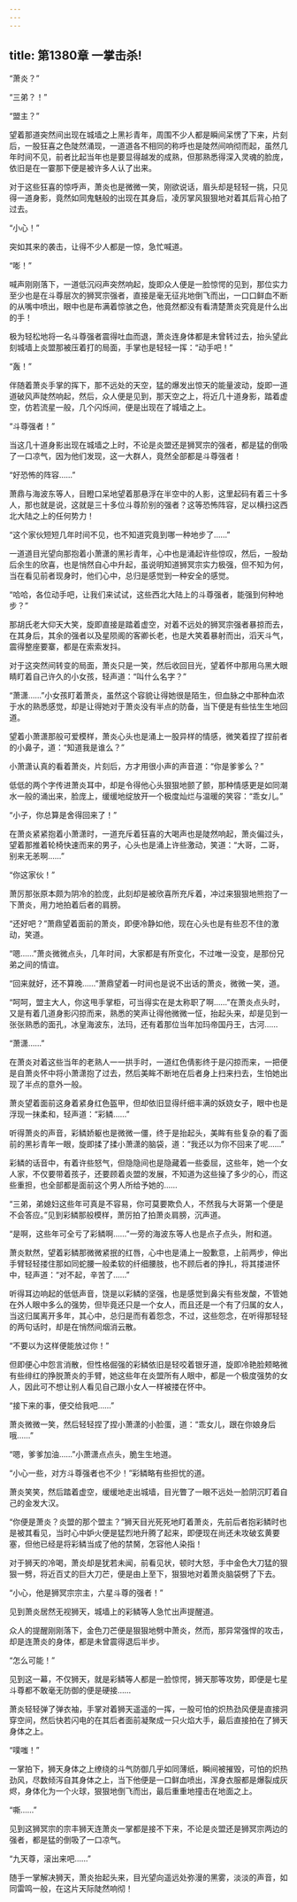 ```yaml
---
---
---
```

title: 第1380章 一掌击杀!
---



“萧炎？”

“三弟？！”

“盟主？”

望着那道突然间出现在城墙之上黑衫青年，周围不少人都是瞬间呆愣了下来，片刻后，一股狂喜之色陡然涌现，一道道各不相同的称呼也是陡然间响彻而起，虽然几年时间不见，前者比起当年也是要显得越发的成熟，但那熟悉得深入灵魂的脸庞，依旧是在一霎那下便是被许多人认了出来。

对于这些狂喜的惊呼声，萧炎也是微微一笑，刚欲说话，眉头却是轻轻一挑，只见得一道身影，竟然如同鬼魅般的出现在其身后，凌厉掌风狠狠地对着其后背心拍了过去。

“小心！”

突如其来的袭击，让得不少人都是一惊，急忙喊道。

“嘭！”

喊声刚刚落下，一道低沉闷声突然响起，旋即众人便是一脸惊愕的见到，那位实力至少也是在斗尊层次的狮冥宗强者，直接是毫无征兆地倒飞而出，一口口鲜血不断的从嘴中喷出，眼中也是布满着惊骇之色，他竟然都没有看清楚萧炎究竟是什么出的手！

极为轻松地将一名斗尊强者震得吐血而退，萧炎连身体都是未曾转过去，抬头望此刻城墙上炎盟那被压着打的局面，手掌也是轻轻一挥：“动手吧！”

“轰！”

伴随着萧炎手掌的挥下，那不远处的天空，猛的爆发出惊天的能量波动，旋即一道道破风声陡然响起，然后，众人便是见到，那天空之上，将近几十道身影，踏着虚空，仿若流星一般，几个闪烁间，便是出现在了城墙之上。

“斗尊强者！”

当这几十道身影出现在城墙之上时，不论是炎盟还是狮冥宗的强者，都是猛的倒吸了一口凉气，因为他们发现，这一大群人，竟然全部都是斗尊强者！

“好恐怖的阵容……”

萧鼎与海波东等人，目瞪口呆地望着那悬浮在半空中的人影，这里起码有着三十多人，那也就是说，这就是三十多位斗尊阶别的强者？这等恐怖阵容，足以横扫这西北大陆之上的任何势力！

“这个家伙短短几年时间不见，也不知道究竟到哪一种地步了……”

一道道目光望向那抱着小萧潇的黑衫青年，心中也是涌起许些惊叹，然后，一股劫后余生的欣喜，也是悄然自心中升起，虽说明知道狮冥宗实力极强，但不知为何，当在看见前者现身时，他们心中，总归是感觉到一种安全的感觉。

“哈哈，各位动手吧，让我们来试试，这些西北大陆上的斗尊强者，能强到何种地步？”

那胡氏老大仰天大笑，旋即直接是踏着虚空，对着不远处的狮冥宗强者暴掠而去，在其身后，其余的强者以及星陨阁的客卿长老，也是大笑着暴射而出，滔天斗气，震得整座要寨，都是在索索发抖。

对于这突然间转变的局面，萧炎只是一笑，然后收回目光，望着怀中那用乌黑大眼睛盯着自己许久的小女孩，轻声道：“叫什么名字？”

“萧潇……”小女孩盯着萧炎，虽然这个容貌让得她很是陌生，但血脉之中那种血浓于水的熟悉感觉，却是让得她对于萧炎没有半点的防备，当下便是有些怯生生地回道。

望着小萧潇那般可爱模样，萧炎心头也是涌上一股异样的情感，微笑着捏了捏前者的小鼻子，道：“知道我是谁么？”

小萧潇认真的看着萧炎，片刻后，方才用很小声的声音道：“你是爹爹么？”

低低的两个字传进萧炎耳中，却是令得他心头狠狠地颤了颤，那种情感更是如同潮水一般的涌出来，脸庞上，缓缓地绽放开一个极度灿烂与温暖的笑容：“乖女儿。”

“小子，你总算是舍得回来了！”

在萧炎紧紧抱着小萧潇时，一道充斥着狂喜的大喝声也是陡然响起，萧炎偏过头，望着那推着轮椅快速而来的男子，心头也是涌上许些激动，笑道：“大哥，二哥，别来无恙啊……”

“你这家伙！”

萧厉那张原本颇为阴冷的脸庞，此刻却是被欣喜所充斥着，冲过来狠狠地熊抱了一下萧炎，用力地拍着后者的肩膀。

“还好吧？”萧鼎望着面前的萧炎，即便冷静如他，现在心头也是有些忍不住的激动，笑道。

“嗯……”萧炎微微点头，几年时间，大家都是有所变化，不过唯一没变，是那份兄弟之间的情谊。

“回来就好，还不算晚……”萧鼎望着一时间也是说不出话的萧炎，微微一笑，道。

“呵呵，盟主大人，你这甩手掌柜，可当得实在是太称职了啊……”在萧炎点头时，又是有着几道身影闪掠而来，熟悉的笑声让得他微微一怔，抬起头来，却是见到一张张熟悉的面孔，冰皇海波东，法玛，还有着那位当年加玛帝国丹王，古河……

“萧潇……”

在萧炎对着这些当年的老熟人一一拱手时，一道红色倩影终于是闪掠而来，一把便是自萧炎怀中将小萧潇抱了过去，然后美眸不断地在后者身上扫来扫去，生怕她出现了半点的意外一般。

萧炎望着面前这身着紧身红色盔甲，但却依旧显得纤细丰满的妖娆女子，眼中也是浮现一抹柔和，轻声道：“彩鳞……”

听得萧炎的声音，彩鳞娇躯也是微微一僵，终于是抬起头，美眸有些复杂的看了面前的黑衫青年一眼，旋即揉了揉小萧潇的脑袋，道：“我还以为你不回来了呢……”

彩鳞的话音中，有着许些怒气，但隐隐间也是隐藏着一些委屈，这些年，她一个女人家，不仅要带着孩子，还要顾着炎盟的发展，不知道为这些操了多少的心，而这些重担，也全部都是面前这个男人所给予她的……

“三弟，弟媳妇这些年可真是不容易，你可莫要欺负人，不然我与大哥第一个便是不会答应。”见到彩鳞那般模样，萧厉拍了拍萧炎肩膀，沉声道。

“是啊，这些年可全亏了彩鳞啊……”一旁的海波东等人也是点子点头，附和道。

萧炎默然，望着彩鳞那微微紧抿的红唇，心中也是涌上一股歉意，上前两步，伸出手臂轻轻搂住那如同蛇腰一般柔软的纤细腰肢，也不顾后者的挣扎，将其搂进怀中，轻声道：“对不起，辛苦了……”

听得耳边响起的低低声音，饶是以彩鳞的坚强，也是感觉到鼻尖有些发酸，不管她在外人眼中多么的强势，但毕竟还只是一个女人，而且还是一个有了归属的女人，当这归属离开多年，其心中，总归是而有着怨念，不过，这些怨念，在听得那轻轻的两句话时，却是在悄然间烟消云散。

“不要以为这样便能放过你！”

但即便心中怨言消散，但性格倔强的彩鳞依旧是轻咬着银牙道，旋即冷艳脸颊略微有些绯红的挣脱萧炎的手臂，她这些年在炎盟所有人眼中，都是一个极度强势的女人，因此可不想让别人看见自己跟小女人一样被搂在怀中。

“接下来的事，便交给我吧……”

萧炎微微一笑，然后轻轻捏了捏小萧潇的小脸蛋，道：“乖女儿，跟在你娘身后哦……”

“嗯，爹爹加油……”小萧潇点点头，脆生生地道。

“小心一些，对方斗尊强者也不少！”彩鳞略有些担忧的道。

萧炎笑笑，然后踏着虚空，缓缓地走出城墙，目光瞥了一眼不远处一脸阴沉盯着自己的金发大汉。

“你便是萧炎？炎盟的那个盟主？”狮天目光死死地盯着萧炎，先前后者抱彩鳞时也是被其看见，当时心中妒火便是猛烈地升腾了起来，即便现在尚还未攻破玄黄要塞，但他已经是将彩鳞当成了他的禁胬，怎容他人染指！

对于狮天的冷喝，萧炎却是犹若未闻，前看见状，顿时大怒，手中金色大刀猛的狠狠一劈，将近百丈的巨大刀芒，便是由上至下，狠狠地对着萧炎脑袋劈了下去。

“小心，他是狮冥宗宗主，六星斗尊的强者！”

见到萧炎居然无视狮天，城墙上的彩鳞等人急忙出声提醒道。

众人的提醒刚刚落下，金色刀芒便是狠狠地劈中萧炎，然而，那异常强悍的攻击，却是连萧炎的身体，都是未曾震得退后半步。

“怎么可能！”

见到这一幕，不仅狮天，就是彩鳞等人都是一脸惊愕，狮天那等攻势，即便是七星斗尊都不敢毫无防御的便是硬接……

萧炎轻轻弹了弹衣袖，手掌对着狮天遥遥的一挥，一股可怕的炽热劲风便是直接洞穿空间，然后快若闪电的在其后者面前凝聚成一只火焰大手，最后直接拍在了狮天身体之上。

“噗嗤！”

一掌拍下，狮天身体之上缭绕的斗气防御几乎如同薄纸，瞬间被摧毁，可怕的炽热劲风，尽数倾泻自其身体之上，当下他便是一口鲜血喷出，浑身衣服都是爆裂成灰烬，身体化为一个火球，狠狠地倒飞而出，最后重重地撞击在地面之上。

“嘶……”

见到这狮冥宗的宗丰狮天连萧炎一掌都是接不下来，不论是炎盟还是狮冥宗两边的强者，都是猛的倒吸了一口凉气。

“九天尊，滚出来吧……”

随手一掌解决狮天，萧炎抬起头来，目光望向遥远处弥漫的黑雾，淡淡的声音，如同雷鸣一般，在这片天际陡然响彻！